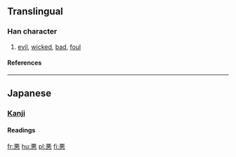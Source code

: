 {{see|惡}}<!-- may be replaced by zh-forms -->

==Translingual==
===Han character===
{{Han char|rn=61|rad=心|as=07|sn=11|four=|canj=一一心 (MMP), X一一心 (XMMP)}}
# [[evil]], [[wicked]], [[bad]], [[foul]]
====References====
{{Han ref|kx=0388.341|dkj=10717|dj=0721.260|hdz=42300.020|uh=60AA|ud=24746}}

----
==Japanese==
===[[Kanji]]===
{{ja-kanji|grade=3|rs=心07}}
====Readings====
{{ja-readings|on=[[わるい]] (warui), [[にくむ]] (nikumu), [[いずくんそ]] (izukunso)|kun=}}

[[fr:悪]]
[[hu:悪]]
[[pl:悪]]
[[fi:悪]]